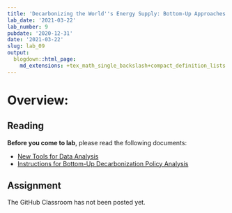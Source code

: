 ```yaml
---
title: 'Decarbonizing the World''s Energy Supply: Bottom-Up Approaches'
lab_date: '2021-03-22'
lab_number: 9
pubdate: '2020-12-31'
date: '2021-03-22'
slug: lab_09
output:
  blogdown::html_page:
    md_extensions: +tex_math_single_backslash+compact_definition_lists
---
```


# Overview:

## Reading

**Before you come to lab**, please read the following documents:

* [New Tools for Data Analysis](/lab_docs/lab_09_new_tools){target="_blank"}
* [Instructions for Bottom-Up Decarbonization Policy Analysis](/lab_docs/lab_09_instructions){target="_blank"}

## Assignment

The GitHub Classroom has not been posted yet.
